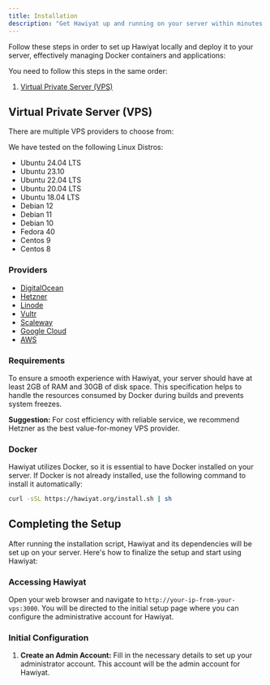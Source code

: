 ```yaml
---
title: Installation
description: "Get Hawiyat up and running on your server within minutes with this easy-to-follow installation guide."
---
```



Follow these steps in order to set up Hawiyat locally and deploy it to your server, effectively managing Docker containers and applications:

You need to follow this steps in the same order:

1. [Virtual Private Server (VPS)](#virtual-private-server-vps)

## Virtual Private Server (VPS)

There are multiple VPS providers to choose from:

We have tested on the following Linux Distros:

- Ubuntu 24.04 LTS
- Ubuntu 23.10
- Ubuntu 22.04 LTS
- Ubuntu 20.04 LTS
- Ubuntu 18.04 LTS
- Debian 12
- Debian 11
- Debian 10
- Fedora 40
- Centos 9
- Centos 8

### Providers

- [DigitalOcean](https://www.digitalocean.com/pricing/droplets#basic-droplets)
- [Hetzner](https://www.hetzner.com/cloud/)
- [Linode](https://www.linode.com/es/pricing/#compute-shared)
- [Vultr](https://www.vultr.com/pricing/#cloud-compute)
- [Scaleway](https://www.scaleway.com/en/pricing/?tags=baremetal,available)
- [Google Cloud](https://cloud.google.com/)
- [AWS](https://aws.amazon.com/ec2/pricing/)

### Requirements

To ensure a smooth experience with Hawiyat, your server should have at least 2GB of RAM and 30GB of disk space. This specification helps to handle the resources consumed by Docker during builds and prevents system freezes.



<Callout>**Suggestion:** For cost efficiency with reliable service, we recommend Hetzner as the best value-for-money VPS provider.</Callout>


### Docker

Hawiyat utilizes Docker, so it is essential to have Docker installed on your server. If Docker is not already installed, use the following command to install it automatically:

```bash
curl -sSL https://hawiyat.org/install.sh | sh
```

## Completing the Setup

After running the installation script, Hawiyat and its dependencies will be set up on your server. Here's how to finalize the setup and start using Hawiyat:

### Accessing Hawiyat

Open your web browser and navigate to `http://your-ip-from-your-vps:3000`. You will be directed to the initial setup page where you can configure the administrative account for Hawiyat.


### Initial Configuration

1. **Create an Admin Account:** Fill in the necessary details to set up your administrator account. This account will be the admin account for Hawiyat.

 <ImageZoom  src="/assets/images/setup.png" width={1300} height={630} alt='home og image' className="rounded-lg" />
